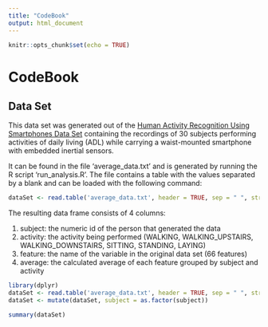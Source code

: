 ```yaml
---
title: "CodeBook"
output: html_document
---
```


```r
knitr::opts_chunk$set(echo = TRUE)
```

# CodeBook

## Data Set

This data set was generated out of the [Human Activity Recognition Using Smartphones Data Set](http://archive.ics.uci.edu/ml/datasets/Human+Activity+Recognition+Using+Smartphones) 
containing the recordings of 30 subjects performing activities of daily living (ADL) 
while carrying a waist-mounted smartphone with embedded inertial sensors.

It can be found in the file 'average_data.txt' and is generated by 
running the R script 'run_analysis.R'. The file contains a table with the values
separated by a blank and can be loaded with the following command:

```r
dataSet <- read.table('average_data.txt', header = TRUE, sep = " ", stringsAsFactors = TRUE)
```

The resulting data frame consists of 4 columns:

1. subject: the numeric id of the person that generated the data
2. activity: the activity being performed (WALKING, WALKING_UPSTAIRS, WALKING_DOWNSTAIRS, SITTING, STANDING, LAYING)
3. feature: the name of the variable in the original data set (66 features)
4. average: the calculated average of each feature grouped by subject and activity

```r
library(dplyr)
dataSet <- read.table('average_data.txt', header = TRUE, sep = " ", stringsAsFactors = TRUE)
dataSet <- mutate(dataSet, subject = as.factor(subject))
```

```r
summary(dataSet)
```
